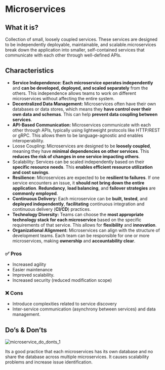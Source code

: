 # Microservices

## What it is?
Collection of small, loosely coupled services. These services are designed to be independently deployable, maintainable, and scalable.microservices break down the application into smaller, self-contained services that communicate with each other through well-defined APIs.

## Characteristics
- **Service Independence:** **Each microservice operates independently** and **can be developed, deployed, and scaled separately** from the others. This independence allows teams to work on different microservices without affecting the entire system.
- **Decentralized Data Management:** Microservices often have their own databases or data stores, which means they **have control over their own data and schemas**. This can help **prevent data coupling between services**.
- **API-Based Communication:** Microservices communicate with each other through APIs, typically using lightweight protocols like HTTP/REST or gRPC. This allows them to be language-agnostic and enables interoperability.
- Loose Coupling: Microservices are designed to be **loosely coupled**, meaning they have **minimal dependencies on other services**. This **reduces the risk of changes in one service impacting others**.
- Scalability: Services can be scaled independently based on their **specific resource needs**. This **enables efficient resource utilization and cost savings**.
- **Resilience:** Microservices are expected to be **resilient to failures**. If one service encounters an issue, it **should not bring down the entire application**. **Redundancy**, **load balancing**, and **failover strategies** are **commonly employed**.
- **Continuous Delivery:** Each microservice can be **built, tested**, and **deployed independently**, **facilitating** continuous integration and continuous delivery (**CI/CD**) practices.
- **Technology Diversity:** Teams can choose the **most appropriate technology stack for each microservice** based on the specific requirements of that service. This allows for **flexibility** and **innovation**.
- **Organizational Alignment:** Microservices can align with the structure of development teams. Each team can be responsible for one or more microservices, making **ownership** and **accountability clear**.

### ✅ Pros

- Increased agility
- Easier maintenance
- Improved scalability.
- Increased security (reduced modification scope)

### ❌ Cons

- Introduce complexities related to service discovery
- Inter-service communication (asynchrony between services) and data management.

## Do’s & Don’ts

![microservice_do_donts_1](./assets/microservices/microservice_do_donts_1.png)

Its a good practice that each microservices has its own database and no share the database across multiple microservices. It causes scalability problems and increase issue identification.